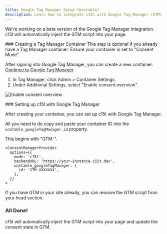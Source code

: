 ```yaml
---
title: Google Tag Manager Setup (Unstable)
description: Learn how to integrate c15t with Google Tag Manager (GTM).
---
```


We're working on a beta version of the Google Tag Manager integration.
c15t will automatically inject the GTM script into your page.

<Steps> 
<Step>
### Creating a Tag Manager Container

<Callout type="note">
This step is optional if you already have a Tag Manager container. Ensure your container is set to "Consent Mode".
</Callout>

After signing into Google Tag Manager, you can create a new container.
[Continue to Google Tag Manager](https://tagmanager.google.com/)

1. In Tag Manager, click Admin > Container Settings.
2. Under Additional Settings, select "Enable consent overview".

![Enable consent overview](./assets/container-settings.png)
</Step>

<Step>
### Setting up c15t with Google Tag Manager

After creating your container, you can set up c15t with Google Tag Manager.

All you need to do copy and paste your container ID into the `unstable_googleTagManager.id` property.

This begins with "GTM-". 

```tsx
<ConsentManagerProvider
  options={{
    mode: 'c15t',
    backendURL: 'https://your-instance.c15t.dev',
    unstable_googleTagManager: {
      id: 'GTM-XXXXXXX',
    },
  }}
>
```

If you have GTM in your site already, you can remove the GTM script from your head section.

</Step>
</Steps>

### All Done!

c15t will automatically inject the GTM script into your page and update the consent state in GTM.







